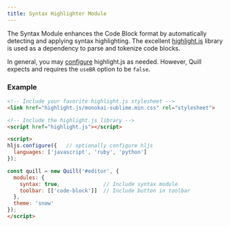 ```yaml
---
title: Syntax Highlighter Module
---
```


The Syntax Module enhances the Code Block format by automatically detecting and applying syntax highlighting. The excellent [highlight.js](https://highlightjs.org/) library is used as a dependency to parse and tokenize code blocks.

In general, you may [configure](https://highlightjs.readthedocs.io/en/latest/api.html#configure-options) highlight.js as needed. However, Quill expects and requires the `useBR` option to be `false`.


### Example

```html
<!-- Include your favorite highlight.js stylesheet -->
<link href="highlight.js/monokai-sublime.min.css" rel="stylesheet">

<!-- Include the highlight.js library -->
<script href="highlight.js"></script>

<script>
hljs.configure({   // optionally configure hljs
  languages: ['javascript', 'ruby', 'python']
});

const quill = new Quill('#editor', {
  modules: {
    syntax: true,              // Include syntax module
    toolbar: [['code-block']]  // Include button in toolbar
  },
  theme: 'snow'
});
</script>
```

